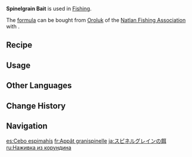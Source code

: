 {{Item Infobox
|id           = 111033
|image        = Item Spinelgrain Bait.png
|type         = Bait
|quality      = 2
|description  = Made from a mixture of [[Spinel Fruit]] and [[Grainfruit]], this peculiar Natlan fish bait can maintain its shape even after having been submerged for extended periods of time. By dissipating flavor at a consistent rate, its remarkable power to attract fish continues unabated for a very long time indeed.<br><br>Suitable for catching normal Rapidfish, Sunfish, and normal Unihornfish.
|source1      = [[Crafting]]
|recipe       = [[Natlan Fishing Association]]
}}
'''Spinelgrain Bait''' is used in [[Fishing]]. 

The [[formula]] can be bought from [[Oroluk]] of the [[Natlan Fishing Association]] with {{Item|Medaka|x=3}}.

==Recipe==
{{Recipe
|type         = Crafting
|Spinel Fruit = 1
|Grainfruit   = 1
|yield        = 10
|sort         = Spinel Fruit;Grainfruit
}}

==Usage==
{{Items by Category List
|Spinelgrain Bait Fish
|resultsheader = Spinelgrain Bait can be used to catch '''%PAGES%''' fish:
}}

==Other Languages==
{{Other Languages
|en       = Spinelgrain Bait
|zhs      = 澄晶果粒饵
|zhs_rm   = 
|zht      = 澄晶果粒餌
|zht_rm   = 
|zh_tl    = 
|ja       = スピネルグレインの餌
|ja_rm    = Supinerugurein no Esa
|ja_tl    = Spinelgrain Bait
|ko       = 수정 알갱이 미끼
|ko_tl    = 
|es       = Cebo espimahís
|es_tl    = Spinelcorn Bait
|fr       = Appât granispinelle
|fr_tl    = Grainspinel Bait
|ru       = Наживка из корундина
|ru_tl    = 
|th       = Spinelpulp Bait
|vi       = Mồi Bột Spinel
|vi_tl    = 
|de       = Spinell- und Kornfruchtköder
|de_tl    = 
|id       = Spinelgrain Bait
|pt       = Isca de Fruta Cristal-Espinho
|pt_tl    = 
|tr       = Spinel ve Tahıl Meyvesi Yemi
|tr_tl    = 
|it       = Esca almandina
|it_tl    = 
}}

==Change History==
{{Change History|5.2}}

==Navigation==
{{Material Navbox|type=Fishing Materials}}

[[es:Cebo espimahís]]
[[fr:Appât granispinelle]]
[[ja:スピネルグレインの餌]]
[[ru:Наживка из корундина]]